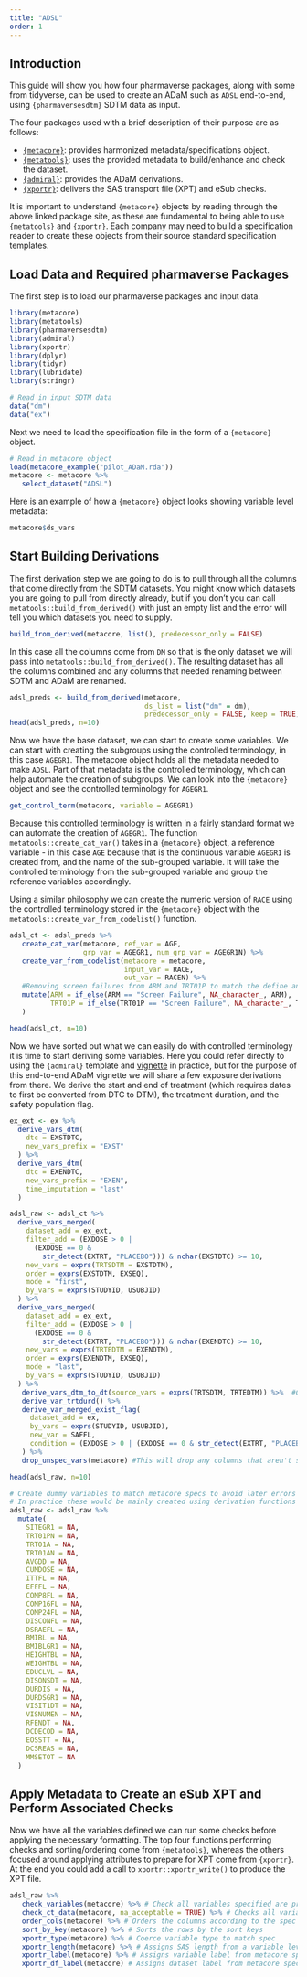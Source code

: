 ```yaml
---
title: "ADSL"
order: 1
---
```


## Introduction

This guide will show you how four pharmaverse packages, along with some from tidyverse, can be used to create an ADaM such as `ADSL` end-to-end, using `{pharmaversesdtm}` SDTM data as input.

The four packages used with a brief description of their purpose are as follows:

-   [`{metacore}`](https://atorus-research.github.io/metacore/): provides harmonized metadata/specifications object.
-   [`{metatools}`](https://pharmaverse.github.io/metatools/): uses the provided metadata to build/enhance and check the dataset.
-   [`{admiral}`](https://pharmaverse.github.io/admiral/index.html): provides the ADaM derivations.
-   [`{xportr}`](https://atorus-research.github.io/xportr/): delivers the SAS transport file (XPT) and eSub checks.

It is important to understand `{metacore}` objects by reading through the above linked package site, as these are fundamental to being able to use `{metatools}` and `{xportr}`. Each company may need to build a specification reader to create these objects from their source standard specification templates.

## Load Data and Required pharmaverse Packages

The first step is to load our pharmaverse packages and input data.

```r
library(metacore)
library(metatools)
library(pharmaversesdtm)
library(admiral)
library(xportr)
library(dplyr)
library(tidyr)
library(lubridate)
library(stringr)

# Read in input SDTM data 
data("dm")
data("ex")
```

Next we need to load the specification file in the form of a `{metacore}` object.

```r
# Read in metacore object 
load(metacore_example("pilot_ADaM.rda"))
metacore <- metacore %>% 
   select_dataset("ADSL")
```

Here is an example of how a `{metacore}` object looks showing variable level metadata:

```r
metacore$ds_vars
```

## Start Building Derivations

The first derivation step we are going to do is to pull through all the columns that come directly from the SDTM datasets. You might know which datasets you are going to pull from directly already, but if you don't you can call `metatools::build_from_derived()` with just an empty list and the error will tell you which datasets you need to supply.

```r
build_from_derived(metacore, list(), predecessor_only = FALSE)
```

In this case all the columns come from `DM` so that is the only dataset we will pass into `metatools::build_from_derived()`. The resulting dataset has all the columns combined and any columns that needed renaming between SDTM and ADaM are renamed.

```r
adsl_preds <- build_from_derived(metacore, 
                                 ds_list = list("dm" = dm), 
                                 predecessor_only = FALSE, keep = TRUE)
head(adsl_preds, n=10)
```

Now we have the base dataset, we can start to create some variables. We can start with creating the subgroups using the controlled terminology, in this case `AGEGR1`. The metacore object holds all the metadata needed to make `ADSL`. Part of that metadata is the controlled terminology, which can help automate the creation of subgroups. We can look into the `{metacore}` object and see the controlled terminology for `AGEGR1`.

```r
get_control_term(metacore, variable = AGEGR1)
```

Because this controlled terminology is written in a fairly standard format we can automate the creation of `AGEGR1`. The function `metatools::create_cat_var()` takes in a `{metacore}` object, a reference variable - in this case `AGE` because that is the continuous variable `AGEGR1` is created from, and the name of the sub-grouped variable. It will take the controlled terminology from the sub-grouped variable and group the reference variables accordingly.

Using a similar philosophy we can create the numeric version of `RACE` using the controlled terminology stored in the `{metacore}` object with the `metatools::create_var_from_codelist()` function.

```r
adsl_ct <- adsl_preds %>% 
   create_cat_var(metacore, ref_var = AGE, 
                  grp_var = AGEGR1, num_grp_var = AGEGR1N) %>% 
   create_var_from_codelist(metacore = metacore, 
                            input_var = RACE, 
                            out_var = RACEN) %>% 
   #Removing screen failures from ARM and TRT01P to match the define and FDA guidence
   mutate(ARM = if_else(ARM == "Screen Failure", NA_character_, ARM),
          TRT01P = if_else(TRT01P == "Screen Failure", NA_character_, TRT01P)
   )

head(adsl_ct, n=10)
```

Now we have sorted out what we can easily do with controlled terminology it is time to start deriving some variables. Here you could refer directly to using the `{admiral}` template and [vignette](https://pharmaverse.github.io/admiral/cran-release/articles/adsl.html) in practice, but for the purpose of this end-to-end ADaM vignette we will share a few exposure derivations from there. We derive the start and end of treatment (which requires dates to first be converted from DTC to DTM), the treatment duration, and the safety population flag.

```r
ex_ext <- ex %>%
  derive_vars_dtm(
    dtc = EXSTDTC,
    new_vars_prefix = "EXST"
  ) %>%
  derive_vars_dtm(
    dtc = EXENDTC,
    new_vars_prefix = "EXEN",
    time_imputation = "last"
  )

adsl_raw <- adsl_ct %>%
  derive_vars_merged(
    dataset_add = ex_ext,
    filter_add = (EXDOSE > 0 |
      (EXDOSE == 0 &
        str_detect(EXTRT, "PLACEBO"))) & nchar(EXSTDTC) >= 10,
    new_vars = exprs(TRTSDTM = EXSTDTM),
    order = exprs(EXSTDTM, EXSEQ),
    mode = "first",
    by_vars = exprs(STUDYID, USUBJID)
  ) %>%
  derive_vars_merged(
    dataset_add = ex_ext,
    filter_add = (EXDOSE > 0 |
      (EXDOSE == 0 &
        str_detect(EXTRT, "PLACEBO"))) & nchar(EXENDTC) >= 10,
    new_vars = exprs(TRTEDTM = EXENDTM),
    order = exprs(EXENDTM, EXSEQ),
    mode = "last",
    by_vars = exprs(STUDYID, USUBJID)
  ) %>%
   derive_vars_dtm_to_dt(source_vars = exprs(TRTSDTM, TRTEDTM)) %>%  #Convert Datetime variables to date 
   derive_var_trtdurd() %>% 
   derive_var_merged_exist_flag(
     dataset_add = ex,
     by_vars = exprs(STUDYID, USUBJID),
     new_var = SAFFL,
     condition = (EXDOSE > 0 | (EXDOSE == 0 & str_detect(EXTRT, "PLACEBO")))
   ) %>% 
   drop_unspec_vars(metacore) #This will drop any columns that aren't specified in the metacore object

head(adsl_raw, n=10)
```

```r
# Create dummy variables to match metacore specs to avoid later errors
# In practice these would be mainly created using derivation functions from admiral
adsl_raw <- adsl_raw %>%
  mutate(
    SITEGR1 = NA,
    TRT01PN = NA,
    TRT01A = NA,
    TRT01AN = NA,
    AVGDD = NA,
    CUMDOSE = NA,
    ITTFL = NA,
    EFFFL = NA,
    COMP8FL = NA,
    COMP16FL = NA,
    COMP24FL = NA,
    DISCONFL = NA,
    DSRAEFL = NA,
    BMIBL = NA,
    BMIBLGR1 = NA,
    HEIGHTBL = NA,
    WEIGHTBL = NA,
    EDUCLVL = NA,
    DISONSDT = NA,
    DURDIS = NA,
    DURDSGR1 = NA,
    VISIT1DT = NA,
    VISNUMEN = NA,
    RFENDT = NA,
    DCDECOD = NA,
    EOSSTT = NA,
    DCSREAS = NA,
    MMSETOT = NA
  )
```

## Apply Metadata to Create an eSub XPT and Perform Associated Checks

Now we have all the variables defined we can run some checks before applying the necessary formatting. The top four functions performing checks and sorting/ordering come from `{metatools}`, whereas the others focused around applying attributes to prepare for XPT come from `{xportr}`. At the end you could add a call to `xportr::xportr_write()` to produce the XPT file.

```r

adsl_raw %>% 
   check_variables(metacore) %>% # Check all variables specified are present and no more
   check_ct_data(metacore, na_acceptable = TRUE) %>% # Checks all variables with CT only contain values within the CT
   order_cols(metacore) %>% # Orders the columns according to the spec
   sort_by_key(metacore) %>% # Sorts the rows by the sort keys 
   xportr_type(metacore) %>% # Coerce variable type to match spec
   xportr_length(metacore) %>% # Assigns SAS length from a variable level metadata 
   xportr_label(metacore) %>% # Assigns variable label from metacore specifications 
   xportr_df_label(metacore) # Assigns dataset label from metacore specifications
```
